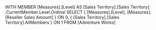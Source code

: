 WITH
MEMBER [Measures].[Level] AS
   [Sales Territory].[Sales Territory]
   .CurrentMember.Level.Ordinal
SELECT
   { [Measures].[Level],
     [Measures].[Reseller Sales Amount] } ON 0,
   { [Sales Territory].[Sales Territory].AllMembers } ON 1
FROM
   [Adventure Works]



